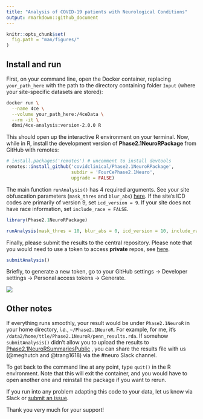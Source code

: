 ```yaml
---
title: "Analysis of COVID-19 patients with Neurological Conditions"
output: rmarkdown::github_document
---
```


```r
knitr::opts_chunk$set(
  fig.path = "man/figures/"
)
```

## Install and run

First, on your command line, open the Docker container, replacing `your_path_here` with the path to the directory containing folder `Input` (where your site-specific datasets are stored):

```bash
docker run \
  --name 4ce \
  --volume your_path_here:/4ceData \
  --rm -it \
  dbmi/4ce-analysis:version-2.0.0 R
```

This should open up the interactive R environment on your terminal.
Now, while in R, install the development version of **Phase2.1NeuroRPackage** from GitHub with remotes:

```r
# install.packages('remotes') # uncomment to install devtools
remotes::install_github('covidclinical/Phase2.1NeuroRPackage',
                        subdir = 'FourCePhase2.1Neuro',
                        upgrade = FALSE)
```

The main function `runAnalysis()` has 4 required arguments.
See your site obfuscation parameters (`mask_thres` and `blur_abs`) [here](https://docs.google.com/spreadsheets/d/1Xl9juDBXt86P3xQtsoTaBl2zPl1BIiAG9DI3Rotyqp8/edit#gid=212461777).
If the site's ICD codes are primarily of version 9, set `icd_version = 9`.
If your site does not have race information, set `include_race = FALSE`.

```r
library(Phase2.1NeuroRPackage)

runAnalysis(mask_thres = 10, blur_abs = 0, icd_version = 10, include_race = TRUE)
```

Finally, please submit the results to the central repository.
Please note that you would need to use a token to access **private** repos, see [here](https://docs.github.com/en/github/authenticating-to-github/creating-a-personal-access-token).

```r
submitAnalysis()
```

Briefly, to generate a new token, go to your GitHub settings -> Developer settings -> Personal access tokens -> Generate.

![](images/token.png)

## Other notes

If everything runs smoothly, your result would be under `Phase2.1NeuroR` in your home directory, _i.e._, `~/Phase2.1NeuroR`.
For example, for me, it's `/data2/home/ttle/Phase2.1NeuroR/penn_results.rda`.
If somehow `submitAnalysis()` didn't allow you to upload the results to [Phase2.1NeuroRSummariesPublic](https://github.com/covidclinical/Phase2.1NeuroRSummariesPublic) , you can share the results file with us (@meghutch and @trang1618) via the #neuro Slack channel.

To get back to the command line at any point, type `quit()` in the R environment.
Note that this will exit the container, and you would have to open another one and reinstall the package if you want to rerun.

If you run into any problem adapting this code to your data, let us know via Slack or [submit an issue](https://github.com/covidclinical/Phase2.1NeuroRPackage/issues/new).

Thank you very much for your support!
